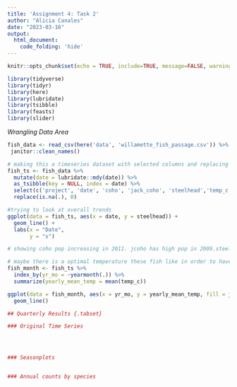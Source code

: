 ```yaml
---
title: 'Assignment 4: Task 2'
author: "Alicia Canales"
date: "2023-03-16"
output: 
  html_document:
    code_folding: 'hide'
---
```


```r
knitr::opts_chunk$set(echo = TRUE, include=TRUE, message=FALSE, warning=FALSE)
```

```r
library(tidyverse)
library(tidyr)
library(here)
library(lubridate)
library(tsibble)
library(feasts)
library(slider)
```

*Wrangling Data Area*
```r
fish_data <- read_csv(here('data', 'willamette_fish_passage.csv')) %>% 
 janitor::clean_names()

# making this a timeseries dataset with selected columns and replacing na's with 0
fish_ts <- fish_data %>% 
  mutate(date = lubridate::mdy(date)) %>% 
  as_tsibble(key = NULL, index = date) %>% 
  select(c('project', 'date', 'coho', 'jack_coho', 'steelhead','temp_c')) %>% 
  replace(is.na(.), 0)

#trying to look at overall trends
ggplot(data = fish_ts, aes(x = date, y = steelhead)) +
  geom_line() +
  labs(x = "Date",
       y = "s")

# showing coho pop increasing in 2011. jcoho has high pop in 2009.steel head has pretty consistient pop numbers.  

# maybe there is a optimal temperature these fish like in order to have high population numbers
fish_month <- fish_ts %>% 
  index_by(yr_mo = ~yearmonth(.)) %>% 
  summarize(yearly_mean_temp = mean(temp_c))

ggplot(data = fish_month, aes(x = yr_mo, y = yearly_mean_temp, fill = jack_coho)) +
  geom_line() 
```


```r
## Quarterly Results {.tabset}

### Original Time Series




### Seasonplots


### Annual counts by species


```







